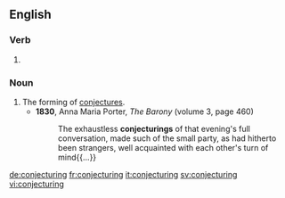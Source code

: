 
==English==

===Verb===
{{head|en}}

# {{present participle of|conjecture}}

===Noun===
{{en-noun}}

# The forming of [[conjecture]]s.
#* '''1830''', Anna Maria Porter, ''The Barony'' (volume 3, page 460)
#*: The exhaustless '''conjecturings''' of that evening's full conversation, made such of the small party, as had hitherto been strangers, well acquainted with each other's turn of mind{{...}}

[[de:conjecturing]]
[[fr:conjecturing]]
[[it:conjecturing]]
[[sv:conjecturing]]
[[vi:conjecturing]]